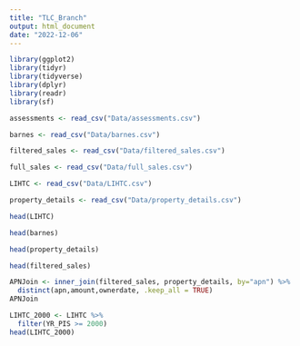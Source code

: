 ```yaml
---
title: "TLC_Branch"
output: html_document
date: "2022-12-06"
---
```


```r
library(ggplot2)
library(tidyr)
library(tidyverse)
library(dplyr)
library(readr)
library(sf)
```

```r
assessments <- read_csv("Data/assessments.csv")
```

```r
barnes <- read_csv("Data/barnes.csv")
```

```r
filtered_sales <- read_csv("Data/filtered_sales.csv")
```

```r
full_sales <- read_csv("Data/full_sales.csv")
```

```r
LIHTC <- read_csv("Data/LIHTC.csv")
```

```r
property_details <- read_csv("Data/property_details.csv")
```
```r
head(LIHTC)
```

```r
head(barnes)
```

```r
head(property_details)
```

```r
head(filtered_sales)
```

```r
APNJoin <- inner_join(filtered_sales, property_details, by="apn") %>% 
  distinct(apn,amount,ownerdate, .keep_all = TRUE)
APNJoin
```


```r
LIHTC_2000 <- LIHTC %>% 
  filter(YR_PIS >= 2000)
head(LIHTC_2000)
```


